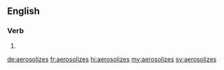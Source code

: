 ==English==

===Verb===
{{head|en|verb form}}

# {{en-third-person singular of|aerosolize}}

[[de:aerosolizes]]
[[fr:aerosolizes]]
[[hi:aerosolizes]]
[[my:aerosolizes]]
[[sv:aerosolizes]]